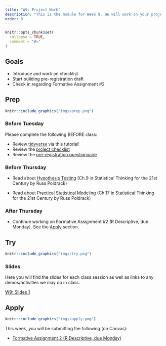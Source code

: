 ```yaml
---
title: "W9: Project Work"
description: "This is the module for Week 9. We will work on your projects."
order: 8
---
```


```r
knitr::opts_chunk$set(
  collapse = TRUE,
  comment = "#>"
)
```

## Goals

- Introduce and work on checklist
- Start building pre-registration draft
- Check in regarding Formative Assignment #2

## Prep 

:::::{.card .border .border-2 .border-info}
:::: {.grid .g-0}
::: {.g-col-3}
:::: {.card-body}

```r
knitr::include_graphics("imgs/prep.png")
```

::::
:::

::: {.g-col-9}
:::: {.card-body}
### Before Tuesday

Please complete the following BEFORE class:

- Review [tidyverse](https://malooflab.ucdavis.edu/apps/tidyverse-tutorial/) via this tutorial!
- Review the <a href="https://docs.google.com/document/d/1awBlrkTABJTkBTeTPdSfwmBSWQWO1dexDUh57GALmJU/edit?usp=sharing" target="_blank">project checklist</a>
- Review the <a href="https://docs.google.com/document/d/189HqTcnJWXfCuOKpCavEqlgTbOKA7QbCmS36xz44YwM/edit?usp=sharing" target="_blank">pre-registration questionnaire</a>


### Before Thursday

- Read about [Hypothesis Testing](https://statsthinking21.github.io/statsthinking21-core-site/hypothesis-testing.html) (Ch.9 in Statistical Thinking for the 21st Century by Russ Poldrack)

- Read about [Practical Statistical Modeling](https://statsthinking21.github.io/statsthinking21-core-site/practical-example.html) (Ch.17 in Statistical Thinking for the 21st Century by Russ Poldrack)

### After Thursday

- Continue working on Formative Assignment #2 (R Descriptive, due Monday). See the [Apply](#apply) section.

::::
:::
::::
:::::

## Try {.mt-5}

:::::{.card .border .border-2 .border-info}
:::: {.grid .g-0}
::: {.g-col-3}
:::: {.card-body}

```r
knitr::include_graphics("imgs/try.png")
```

::::
:::

::: {.g-col-9}
:::: {.card-body}

### Slides

Here you will find the slides for each class session as well as links to any demos/activities we may do in class.

<a class="btn btn-outline-info" href="../../slides/W9_projects.pdf" role="button" target="_blank">W9: Slides 1</a>




::::
:::


::::
:::::

## Apply {.mt-5}

:::::{.card .border .border-2 .border-info}
:::: {.grid .g-0}
::: {.g-col-3}
:::: {.card-body}

```r
knitr::include_graphics("imgs/apply.png")
```

::::
:::

::: {.g-col-9}
:::: {.card-body}

This week, you will be submitting the following (on Canvas):

- <span style="color:#508AB0"><a href="https://bowdoin.instructure.com/courses/6255/assignments/63589?module_item_id=382085" target="_blank">Formative Assignment 2 (R Descriptive, due Monday)</a></span>

::::
:::


::::
:::::